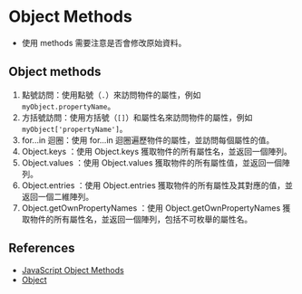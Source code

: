 # Object Methods

- 使用 methods 需要注意是否會修改原始資料。

## Object methods

1. 點號訪問：使用點號（`.`）來訪問物件的屬性，例如 `myObject.propertyName`。
2. 方括號訪問：使用方括號（`[]`）和屬性名來訪問物件的屬性，例如 `myObject['propertyName']`。
3. for...in 迴圈：使用 for...in 迴圈遍歷物件的屬性，並訪問每個屬性的值。
4. Object.keys ：使用 Object.keys 獲取物件的所有屬性名，並返回一個陣列。
5. Object.values ：使用 Object.values 獲取物件的所有屬性值，並返回一個陣列。
6. Object.entries ：使用 Object.entries 獲取物件的所有屬性及其對應的值，並返回一個二維陣列。
7. Object.getOwnPropertyNames ：使用 Object.getOwnPropertyNames 獲取物件的所有屬性名，並返回一個陣列，包括不可枚舉的屬性名。

## References

- [JavaScript Object Methods](https://www.w3schools.com/js/js_object_methods.asp)
- [Object](https://developer.mozilla.org/en-US/docs/Web/JavaScript/Reference/Global_Objects/Object)
